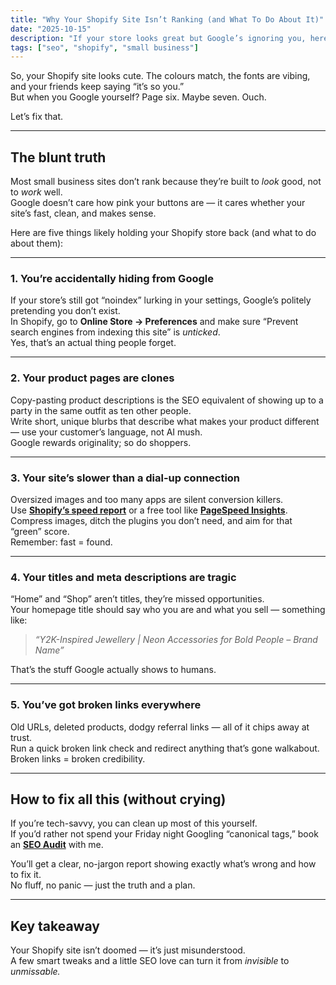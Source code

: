 ```yaml
---
title: "Why Your Shopify Site Isn’t Ranking (and What To Do About It)"
date: "2025-10-15"
description: "If your store looks great but Google’s ignoring you, here’s why — and how to fix it."
tags: ["seo", "shopify", "small business"]
---
```


So, your Shopify site looks cute. The colours match, the fonts are vibing, and your friends keep saying “it’s so you.”  
But when you Google yourself? Page six. Maybe seven. Ouch.

Let’s fix that.

---

## The blunt truth

Most small business sites don’t rank because they’re built to *look* good, not to *work* well.  
Google doesn’t care how pink your buttons are — it cares whether your site’s fast, clean, and makes sense.

Here are five things likely holding your Shopify store back (and what to do about them):

---

### 1. You’re accidentally hiding from Google

If your store’s still got “noindex” lurking in your settings, Google’s politely pretending you don’t exist.  
In Shopify, go to **Online Store → Preferences** and make sure “Prevent search engines from indexing this site” is *unticked*.  
Yes, that’s an actual thing people forget.

---

### 2. Your product pages are clones

Copy-pasting product descriptions is the SEO equivalent of showing up to a party in the same outfit as ten other people.  
Write short, unique blurbs that describe what makes your product different — use your customer’s language, not AI mush.  
Google rewards originality; so do shoppers.

---

### 3. Your site’s slower than a dial-up connection

Oversized images and too many apps are silent conversion killers.  
Use **[Shopify’s speed report](https://www.shopify.com/uk/compare/sitespeed)** or a free tool like **[PageSpeed Insights](https://pagespeed.web.dev)**.  
Compress images, ditch the plugins you don’t need, and aim for that “green” score.  
Remember: fast = found.

---

### 4. Your titles and meta descriptions are tragic

“Home” and “Shop” aren’t titles, they’re missed opportunities.  
Your homepage title should say who you are and what you sell — something like:  
> *“Y2K-Inspired Jewellery | Neon Accessories for Bold People – Brand Name”*  

That’s the stuff Google actually shows to humans.

---

### 5. You’ve got broken links everywhere

Old URLs, deleted products, dodgy referral links — all of it chips away at trust.  
Run a quick broken link check and redirect anything that’s gone walkabout.  
Broken links = broken credibility.

---

## How to fix all this (without crying)

If you’re tech-savvy, you can clean up most of this yourself.  
If you’d rather not spend your Friday night Googling “canonical tags,” book an **[SEO Audit](https://moxiethemes.com/services)** with me.

You’ll get a clear, no-jargon report showing exactly what’s wrong and how to fix it.  
No fluff, no panic — just the truth and a plan.

---

## Key takeaway

Your Shopify site isn’t doomed — it’s just misunderstood.  
A few smart tweaks and a little SEO love can turn it from *invisible* to *unmissable.*
